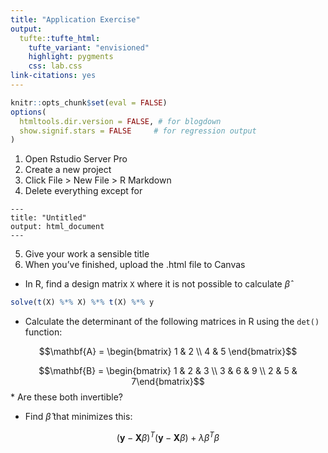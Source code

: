 ```yaml
---
title: "Application Exercise"
output: 
  tufte::tufte_html:
    tufte_variant: "envisioned"
    highlight: pygments
    css: lab.css
link-citations: yes
---
```


```r
knitr::opts_chunk$set(eval = FALSE)
options(
  htmltools.dir.version = FALSE, # for blogdown
  show.signif.stars = FALSE     # for regression output
)
```


1. Open Rstudio Server Pro
2. Create a new project
3. Click File > New File > R Markdown
4. Delete everything except for 
```
---
title: "Untitled"
output: html_document
---
```
5. Give your work a sensible title
6. When you've finished, upload the .html file to Canvas

* In R, find a design matrix `X` where it is not possible to calculate $\hat\beta$ 

```r
solve(t(X) %*% X) %*% t(X) %*% y
```

* Calculate the determinant of the following matrices in R using the `det()` function:

$$\mathbf{A} = \begin{bmatrix} 1 & 2 \\ 4 & 5 \end{bmatrix}$$

$$\mathbf{B} = \begin{bmatrix} 1 & 2 & 3 \\ 3 & 6 & 9 \\ 2 & 5 & 7\end{bmatrix}$$
* Are these both invertible?

* Find $\hat\beta$ that minimizes this:

$$(\mathbf{y}-\mathbf{X}\beta)^T(\mathbf{y}-\mathbf{X}\beta)+\lambda\beta^T\beta$$